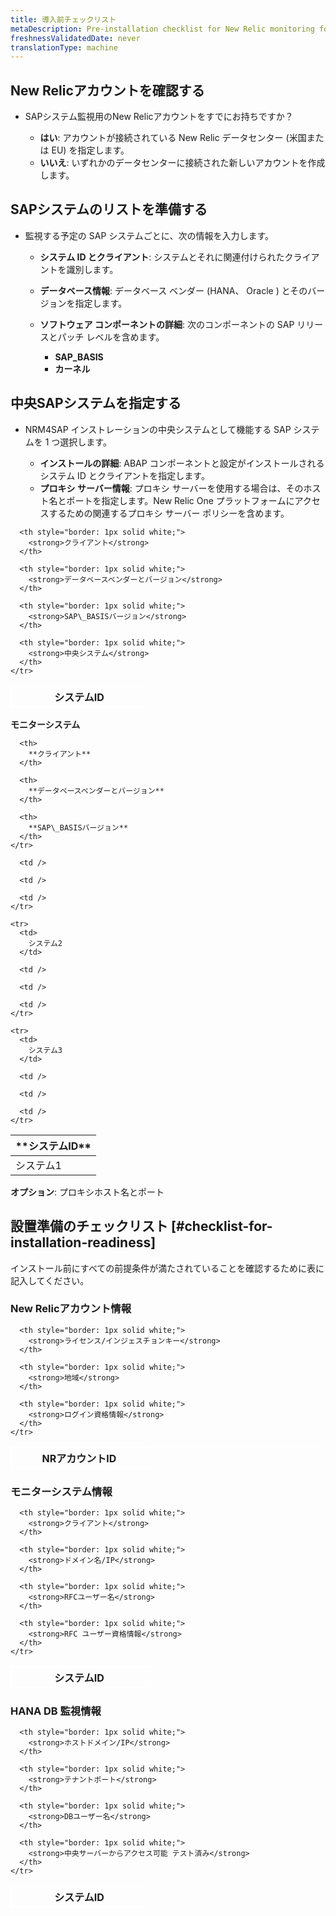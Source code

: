 ```yaml
---
title: 導入前チェックリスト
metaDescription: Pre-installation checklist for New Relic monitoring for SAP solutions.
freshnessValidatedDate: never
translationType: machine
---
```


## New Relicアカウントを確認する

* SAPシステム監視用のNew Relicアカウントをすでにお持ちですか？

  * **はい**: アカウントが接続されている New Relic データセンター (米国または EU) を指定します。
  * **いいえ**: いずれかのデータセンターに接続された新しいアカウントを作成します。

## SAPシステムのリストを準備する

* 監視する予定の SAP システムごとに、次の情報を入力します。

  * **システム ID とクライアント**: システムとそれに関連付けられたクライアントを識別します。

  * **データベース情報**: データベース ベンダー (HANA、 Oracle ) とそのバージョンを指定します。

  * **ソフトウェア コンポーネントの詳細**: 次のコンポーネントの SAP リリースとパッチ レベルを含めます。

    * **SAP\_BASIS**
    * **カーネル**

## 中央SAPシステムを指定する

* NRM4SAP インストレーションの中央システムとして機能する SAP システムを 1 つ選択します。

  * **インストールの詳細**: ABAP コンポーネントと設定がインストールされるシステム ID とクライアントを指定します。
  * **プロキシ サーバー情報**: プロキシ サーバーを使用する場合は、そのホスト名とポートを指定します。New Relic One プラットフォームにアクセスするための関連するプロキシ サーバー ポリシーを含めます。

<table style="border: 1px solid white; border-collapse: collapse;">
  <thead>
    <tr>
      <th style="width: 200px; border: 1px solid white;">
        <strong>システムID</strong>
      </th>

      <th style="border: 1px solid white;">
        <strong>クライアント</strong>
      </th>

      <th style="border: 1px solid white;">
        <strong>データベースベンダーとバージョン</strong>
      </th>

      <th style="border: 1px solid white;">
        <strong>SAP\_BASISバージョン</strong>
      </th>

      <th style="border: 1px solid white;">
        <strong>中央システム</strong>
      </th>
    </tr>
  </thead>
</table>

**モニターシステム**

<table>
  <thead>
    <tr>
      <th style={{ width: "200px" }}>
        **システムID**
      </th>

      <th>
        **クライアント**
      </th>

      <th>
        **データベースベンダーとバージョン**
      </th>

      <th>
        **SAP\_BASISバージョン**
      </th>
    </tr>
  </thead>

  <tbody>
    <tr>
      <td>
        システム1
      </td>

      <td />

      <td />

      <td />
    </tr>

    <tr>
      <td>
        システム2
      </td>

      <td />

      <td />

      <td />
    </tr>

    <tr>
      <td>
        システム3
      </td>

      <td />

      <td />

      <td />
    </tr>
  </tbody>
</table>

**オプション**: プロキシホスト名とポート

## 設置準備のチェックリスト [#checklist-for-installation-readiness]

インストール前にすべての前提条件が満たされていることを確認するために表に記入してください。

### New Relicアカウント情報

<table style="border: 1px solid white; border-collapse: collapse;">
  <thead>
    <tr>
      <th style="width: 200px; border: 1px solid white;">
        <strong>NRアカウントID</strong>
      </th>

      <th style="border: 1px solid white;">
        <strong>ライセンス/インジェスチョンキー</strong>
      </th>

      <th style="border: 1px solid white;">
        <strong>地域</strong>
      </th>

      <th style="border: 1px solid white;">
        <strong>ログイン資格情報</strong>
      </th>
    </tr>
  </thead>
</table>

### モニターシステム情報

<table style="border: 1px solid white; border-collapse: collapse;">
  <thead>
    <tr>
      <th style="width: 200px; border: 1px solid white;">
        <strong>システムID</strong>
      </th>

      <th style="border: 1px solid white;">
        <strong>クライアント</strong>
      </th>

      <th style="border: 1px solid white;">
        <strong>ドメイン名/IP</strong>
      </th>

      <th style="border: 1px solid white;">
        <strong>RFCユーザー名</strong>
      </th>

      <th style="border: 1px solid white;">
        <strong>RFC ユーザー資格情報</strong>
      </th>
    </tr>
  </thead>
</table>

### HANA DB 監視情報

<table style="border: 1px solid white; border-collapse: collapse;">
  <thead>
    <tr>
      <th style="width: 200px; border: 1px solid white;">
        <strong>システムID</strong>
      </th>

      <th style="border: 1px solid white;">
        <strong>ホストドメイン/IP</strong>
      </th>

      <th style="border: 1px solid white;">
        <strong>テナントポート</strong>
      </th>

      <th style="border: 1px solid white;">
        <strong>DBユーザー名</strong>
      </th>

      <th style="border: 1px solid white;">
        <strong>中央サーバーからアクセス可能 テスト済み</strong>
      </th>
    </tr>
  </thead>
</table>